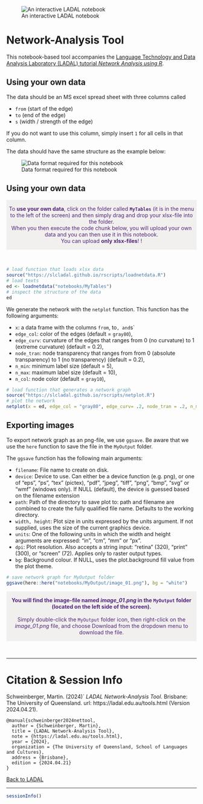 
![An interactive LADAL notebook](https://slcladal.github.io/images/uq1.jpg)

# Network-Analysis Tool

This notebook-based tool accompanies the [Language Technology and Data Analysis Laboratory (LADAL) tutorial *Network Analysis using R*](https://ladal.edu.au/net.html). 

## Using your own data

The data should be an MS excel spread sheet with three columns called 

  + `from` (start of the edge)   
  + `to`  (end of the edge)   
  + `s` (width / strength of the edge)  

If you do not want to use this column, simply insert `1` for all cells in that column.

The data should have the same structure as the example below:

![Data format required for this notebook](https://slcladal.github.io/images/netdata.png)


## Using your own data

<div class="warning" style='padding:0.1em; background-color: rgba(215,209,204,.3); color:#51247a'>
<span>
<p style='margin-top:1em; text-align:center'>
To <b>use your own data</b>, click on the folder called <b>`MyTables`</b> (it is in the menu to the left of the screen) and then simply drag and drop your xlsx-file into the folder. <br>When you then execute the code chunk below, you will upload your own data and you can then use it in this notebook.<br>You can upload <b>only xlsx-files</b>! ! 
<br>
</p>
<p style='margin-left:1em;'>
</p></span>
</div>

<br>


```r
# load function that loads xlsx data
source("https://slcladal.github.io/rscripts/loadnetdata.R")
# load texts
ed <- loadnetdata("notebooks/MyTables")
# inspect the structure of the data
ed
```

We generate the network with the `netplot` function. This function has the following arguments: 


+ `x`: a data frame with the columns `from`, to`, and `s`  
+ `edge_col`: color of the edges (default = `gray80`),  
+ `edge_curv`: curvature of the edges that ranges from 0 (no curvature) to 1 (extreme curvature) (default = 0.2),  
+ `node_tran`: node transparency that ranges from from 0 (absolute transparency) to 1 (no transparency) (default = 0.2),  
+ `n_min`: minimum label size (default = 5),   
+ `n_max`: maximum label size (default = 10),  
+ `n_col`: node color (default = `gray10`),

```r
# load function that generates a network graph
source("https://slcladal.github.io/rscripts/netplot.R")
# plot the network
netplot(x = ed, edge_col = "gray80", edge_curv= .2, node_tran = .2, n_min = 5, n_max = 10, n_col = "gray10")
```


## Exporting images

To export network graph as an png-file, we use `ggsave`. Be aware that we use the `here` function to save the file in the `MyOutput` folder.

The `ggsave` function has the following main arguments:

+ `filename`: File name to create on disk.    
+ `device`: Device to use. Can either be a device function (e.g. png), or one of "eps", "ps", "tex" (pictex), "pdf", "jpeg", "tiff", "png", "bmp", "svg" or "wmf" (windows only). If NULL (default), the device is guessed based on the filename extension  
+ `path`: Path of the directory to save plot to: path and filename are combined to create the fully qualified file name. Defaults to the working directory.  
+ `width, height`: Plot size in units expressed by the units argument. If not supplied, uses the size of the current graphics device.  
+ `units`: One of the following units in which the width and height arguments are expressed: "in", "cm", "mm" or "px".  
+ `dpi`: Plot resolution. Also accepts a string input: "retina" (320), "print" (300), or "screen" (72). Applies only to raster output types.  
+ `bg`: Background colour. If NULL, uses the plot.background fill value from the plot theme.  


```r
# save network graph for MyOutput folder
ggsave(here::here("notebooks/MyOutput/image_01.png"), bg = "white")
```

<div class="warning" style='padding:0.1em; background-color: rgba(215,209,204,.3); color:#51247a'>
<span>
<p style='margin-top:1em; text-align:center'>
<b>You will find the image-file named *image_01.png* in the `MyOutput` folder (located on the left side of the screen).</b> <br><br>Simply double-click the `MyOutput` folder icon, then right-click on the *image_01.png* file, and choose Download from the dropdown menu to download the file. <br>
</p>
<p style='margin-left:1em;'>
</p></span>
</div>

<br>



***

# Citation & Session Info

Schweinberger, Martin. (2024)` *LADAL Network-Analysis Tool*. Brisbane: The University of Queensland. url: https://ladal.edu.au/tools.html (Version 2024.04.21).

```
@manual{schweinberger2024nettool,
  author = {Schweinberger, Martin},
  title = {LADAL Network-Analysis Tool},
  note = {https://ladal.edu.au/tools.html},
  year = {2024},
  organization = {The University of Queensland, School of Languages and Cultures},
  address = {Brisbane},
  edition = {2024.04.21}
}
```

[Back to LADAL](https://ladal.edu.au/net.html)

***

```r
sessionInfo()
```


